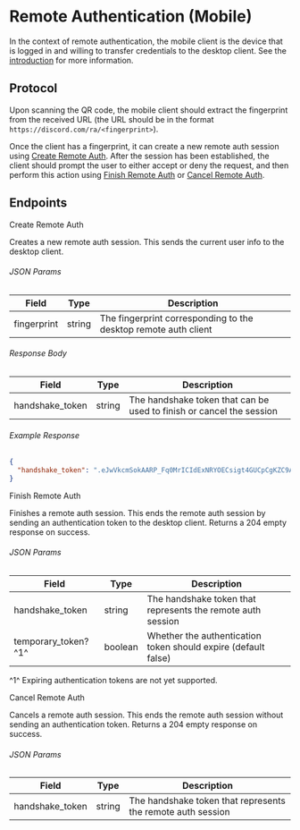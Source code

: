# Remote Authentication (Mobile)

In the context of remote authentication, the mobile client is the device that is logged in and willing to transfer credentials to the desktop client.
See the [introduction](/remote-authentication/intro) for more information.

## Protocol

Upon scanning the QR code, the mobile client should extract the fingerprint from the received URL (the URL should be in the format `https://discord.com/ra/<fingerprint>`).

Once the client has a fingerprint, it can create a new remote auth session using [Create Remote Auth](#create-remote-auth).
After the session has been established, the client should prompt the user to either accept or deny the request, and then perform this action using [Finish Remote Auth](#finish-remote-auth) or [Cancel Remote Auth](#cancel-remote-auth).

## Endpoints

<RouteHeader method="POST" url="/users/@me/remote-auth">
  Create Remote Auth
</RouteHeader>

Creates a new remote auth session. This sends the current user info to the desktop client.

###### JSON Params

| Field       | Type   | Description                                                     |
| ----------- | ------ | --------------------------------------------------------------- |
| fingerprint | string | The fingerprint corresponding to the desktop remote auth client |

###### Response Body

| Field           | Type   | Description                                                          |
| --------------- | ------ | -------------------------------------------------------------------- |
| handshake_token | string | The handshake token that can be used to finish or cancel the session |

###### Example Response

```json
{
  "handshake_token": ".eJwVkcmSokAARP_Fq0MrICIdExNRYOECsigt4GUCpCgKZC9A6Jh_H_qWkS_z9L4XRRmhxeeiQXlJERN0NGFwQNEQjEzVREwekILBYk8XvxYViebl7_UHy0nbD4Hjtn9-2i58keffDI0zvJxO8ikFhoyzOsnIQRrWMrChCoCpAHsHfriCtTlD0Efmmm6yIp0IyU3Xqh_x-7gStVU3VncD0YPlbZUq13bQTZ5Vfuv5UociKa9o4tsrpW0YxlN5o8hJ3mxgIs3NuDxrB5t04uT52zwAV2cP-4to-ZrFtkF8O661rsKm8CBRYZPaIJCeVff4bNG46YYG5KEEy57FUFar4LDVAOxPHvsKRzGwJQrfkn69ZVjodc5MdyvNp1ZZi6p98KaXEeovaADgAGq4S8vBUTRekH6_sRKHU37ZjpMAqnOw11Ez8nIb5piEvhBmPZryM1ajJnf5DutdXTzEOnoWp7sq6Ks0lvda7bylOG-Mwq2VFCciai8edFvS3Aek1PoxvTRLtnv1fKoNpz2wgTx7iUmBUVM1pKCzmC_iHGiQbiNlE2mGs4OR5COg7_ma7mJmCr0g4fBd9ouv9fztUdOSslh8cv_-A8Mft7I.ZSQp6A.dPkJdzlOjDn1hIxolxZfDu2595k"
}
```

<RouteHeader method="POST" url="/users/@me/remote-auth/finish">
  Finish Remote Auth
</RouteHeader>

Finishes a remote auth session. This ends the remote auth session by sending an authentication token to the desktop client. Returns a 204 empty response on success.

###### JSON Params

| Field                | Type    | Description                                                    |
| -------------------- | ------- | -------------------------------------------------------------- |
| handshake_token      | string  | The handshake token that represents the remote auth session    |
| temporary_token? ^1^ | boolean | Whether the authentication token should expire (default false) |

^1^ Expiring authentication tokens are not yet supported.

<RouteHeader method="POST" url="/users/@me/remote-auth/cancel">
  Cancel Remote Auth
</RouteHeader>

Cancels a remote auth session. This ends the remote auth session without sending an authentication token. Returns a 204 empty response on success.

###### JSON Params

| Field           | Type   | Description                                                 |
| --------------- | ------ | ----------------------------------------------------------- |
| handshake_token | string | The handshake token that represents the remote auth session |
